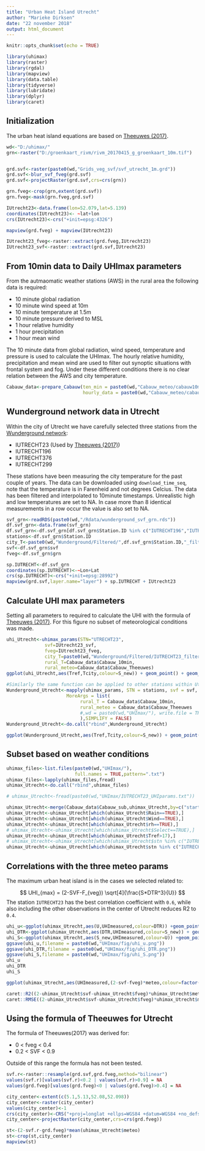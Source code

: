 ```yaml
---
title: "Urban Heat Island Utrecht"
author: "Marieke Dirksen"
date: "22 november 2018"
output: html_document
---
```


```r
knitr::opts_chunk$set(echo = TRUE)
```


```r
library(uhimax)
library(raster)
library(rgdal)
library(mapview)
library(data.table)
library(tidyverse)
library(lubridate)
library(dplyr)
library(caret)
```

## Initialization
The urban heat island equations are based on [Theeuwes (2017)](https://rmets.onlinelibrary.wiley.com/doi/full/10.1002/joc.4717).

```r
wd<-"D:/uhimax/"
grn<-raster("D:/groenkaart_rivm/rivm_20170415_g_groenkaart_10m.tif")


grd.svf<-raster(paste0(wd,"Grids_veg_svf/svf_utrecht_1m.grd"))
grd.svf<-blur_svf_fveg(grd.svf)
grd.svf<-projectRaster(grd.svf,crs=crs(grn))

grn.fveg<-crop(grn,extent(grd.svf))
grn.fveg<-mask(grn.fveg,grd.svf)

IUtrecht23<-data.frame(lon=52.079,lat=5.139)
coordinates(IUtrecht23)<- ~lat+lon
crs(IUtrecht23)<-crs("+init=epsg:4326")

mapview(grd.fveg) + mapview(IUtrecht23)

IUtrecht23_fveg<-raster::extract(grd.fveg,IUtrecht23)
IUtrecht23_svf<-raster::extract(grd.svf,IUtrecht23)
```

## From 10min data to Daily UHImax parameters

From the autmaomatic weather stations (AWS) in the rural area the following data is required:

* 10 minute global radiation
* 10 minute wind speed at 10m
* 10 minute temperature at 1.5m
* 10 minute pressure derived to MSL
* 1 hour relative humidity
* 1 hour precipitation 
* 1 hour mean wind

The 10 minute data from global radiation, wind speed, temperature and pressure is used to calculate the UHImax. The hourly relative humidity, precipitation and mean wind are used to filter out synoptic situations with frontal system and fog. Under these different conditions there is no clear relation between the AWS and city temperature.


```r
Cabauw_data<-prepare_Cabauw(ten_min = paste0(wd,"Cabauw_meteo/cabauw10min.csv"),
                            hourly_data = paste0(wd,"Cabauw_meteo/cabauw_hourly.csv"))
```

## Wunderground network data in Utrecht
Within the city of Utrecht we have carefully selected three stations from the [Wunderground network](www.wunderground.com):

* IUTRECHT23 (Used by [Theeuwes (2017)](https://rmets.onlinelibrary.wiley.com/doi/full/10.1002/joc.4717))
* IUTRECHT196
* IUTRECHT376
* IUTRECHT299

These stations have been measuring the city temperature for the past couple of years. The data can be downloaded using `download_time_seq`, note that the temperature is in Farenheid and not degrees Celcius. The data has been filtered and interpolated to 10minute timestamps. Unrealistic high and low temperatures are set to NA. In case more than 8 identical measurements in a row occur the value is also set to NA.

```r
svf_grn<-readRDS(paste0(wd,"/Rdata/wunderground_svf_grn.rds"))
df.svf_grn<-data.frame(svf_grn)
df.svf_grn<-df.svf_grn[df.svf_grn$Station.ID %in% c("IUTRECHT196","IUTRECHT376","IUTRECHT299"),]
stations<-df.svf_grn$Station.ID
city_T<-paste0(wd,"Wunderground/Filtered/",df.svf_grn$Station.ID,"_filtered.rds")
svf<-df.svf_grn$svf
fveg<-df.svf_grn$grn

sp.IUTRECHT<-df.svf_grn
coordinates(sp.IUTRECHT)<-~Lon+Lat
crs(sp.IUTRECHT)<-crs("+init=epsg:28992")
mapview(grd.svf,layer.name="layer") + sp.IUTRECHT + IUtrecht23
```

## Calculate UHI max parameters 

Setting all parameters to required to calculate the UHI with the formula of [Theeuwes (2017)](https://rmets.onlinelibrary.wiley.com/doi/full/10.1002/joc.4717). For this figure no subset of meteorological conditions was made. 

```r
uhi_Utrecht<-uhimax_params(STN="UTRECHT23",
              svf=IUtrecht23_svf,
              fveg=IUtrecht23_fveg,
              city_T=paste0(wd,"Wunderground/Filtered/IUTRECHT23_filtered.rds"),
              rural_T=Cabauw_data$Cabauw_10min,
              rural_meteo=Cabauw_data$Cabauw_Theeuwes)
ggplot(uhi_Utrecht,aes(Tref,Tcity,colour=S_new)) + geom_point() + geom_abline() + scale_color_gradientn(colours = heat.colors(20))

#Similarly the same function can be applied to other stations within Utrecht:
Wunderground_Utrecht<-mapply(uhimax_params, STN = stations, svf = svf, fveg = fveg, city_T = city_T,
                      MoreArgs = list(
                           rural_T = Cabauw_data$Cabauw_10min,
                           rural_meteo = Cabauw_data$Cabauw_Theeuwes
                           #,wd = paste0(wd,"UHImax/"), write.file = TRUE
                           ),SIMPLIFY = FALSE)
Wunderground_Utrecht<-do.call("rbind",Wunderground_Utrecht)

ggplot(Wunderground_Utrecht,aes(Tref,Tcity,colour=S_new)) + geom_point() + geom_abline() + scale_color_gradientn(colours = heat.colors(20))

```

## Subset based on weather conditions
```r
uhimax_files<-list.files(paste0(wd,"UHImax/"),
                         full.names = TRUE,pattern=".txt")
uhimax_files<-lapply(uhimax_files,fread)
uhimax_Utrecht<-do.call("rbind",uhimax_files)

# uhimax_Utrecht<-fread(paste0(wd,"UHImax/IUTRECHT23_UHIparams.txt"))

uhimax_Utrecht<-merge(Cabauw_data$Cabauw_sub,uhimax_Utrecht,by=c("start","stop"))
uhimax_Utrecht<-uhimax_Utrecht[which(uhimax_Utrecht$Rain==TRUE),]
uhimax_Utrecht<-uhimax_Utrecht[which(uhimax_Utrecht$Wind==TRUE),]
uhimax_Utrecht<-uhimax_Utrecht[which(uhimax_Utrecht$rh==TRUE),]
# uhimax_Utrecht<-uhimax_Utrecht[which(uhimax_Utrecht$Select==TRUE),]
uhimax_Utrecht<-uhimax_Utrecht[which(uhimax_Utrecht$Tref>17),]
# uhimax_Utrecht<-uhimax_Utrecht[which(uhimax_Utrecht$stn %in% c("IUTRECHT23","IUTRECHT376")),]
uhimax_Utrecht<-uhimax_Utrecht[which(uhimax_Utrecht$stn %in% c("IUTRECHT23","IUTRECHT196","IUTRECHT376","IUTRECHT299")),]
```

## Correlations with the three meteo params

The maximum urban heat island is in the cases we selected related to:

$$ UHI_{max} = (2-SVF-F_{veg}) \sqrt[4]{\frac{S*DTR^3}{U}} $$
The station `IUTRECHT23` has the best correlation coefficient with `0.6`, while also including the other observations in the center of Utrecht reduces R2 to `0.4`. 

```r
uhi_u<-ggplot(uhimax_Utrecht,aes(U,UHImeasured,colour=DTR)) +geom_point() + scale_color_gradientn(colours = terrain.colors(20))
uhi_DTR<-ggplot(uhimax_Utrecht,aes(DTR,UHImeasured,colour=S_new)) + geom_point()+scale_color_gradientn(colours = heat.colors(20))
uhi_S<-ggplot(uhimax_Utrecht,aes(S_new,UHImeasured,colour=U)) +geom_point() + geom_point()+scale_color_gradientn(colours = topo.colors(20))
ggsave(uhi_u,filename = paste0(wd,"UHImax/fig/uhi_u.png"))
ggsave(uhi_DTR,filename = paste0(wd,"UHImax/fig/uhi_DTR.png"))
ggsave(uhi_S,filename = paste0(wd,"UHImax/fig/uhi_S.png"))
uhi_u
uhi_DTR
uhi_S

ggplot(uhimax_Utrecht,aes(UHImeasured,(2-svf-fveg)*meteo,colour=factor(stn))) +geom_point() +geom_abline() +xlim(0,10)+ylim(0,10)

caret::R2((2-uhimax_Utrecht$svf-uhimax_Utrecht$fveg)*uhimax_Utrecht$meteo,uhimax_Utrecht$UHImeasured)
caret::RMSE((2-uhimax_Utrecht$svf-uhimax_Utrecht$fveg)*uhimax_Utrecht$meteo,uhimax_Utrecht$UHImeasured)
```
## Using the formula of Theeuwes for Utrecht

The formula of Theeuwes(2017) was derived for:

* 0 < fveg < 0.4
* 0.2 < SVF < 0.9

Outside of this range the formula has not been tested.
```r
svf.r<-raster::resample(grd.svf,grd.fveg,method="bilinear")
values(svf.r)[values(svf.r)<0.2 | values(svf.r)>0.9] = NA
values(grd.fveg)[values(grd.fveg)<0 | values(grd.fveg)>0.4] = NA

city_center<-extent(c(5.1,5.13,52.08,52.098))
city_center<-raster(city_center)
values(city_center)<-1
crs(city_center)<-CRS("+proj=longlat +ellps=WGS84 +datum=WGS84 +no_defs")
city_center<-projectRaster(city_center,crs=crs(grd.fveg))

st<-(2-svf.r-grd.fveg)*mean(uhimax_Utrecht$meteo)
st<-crop(st,city_center)
mapview(st)
```


<!-- ## Exploring non-linearity -->
<!-- ```{r visualization} -->
<!-- ggplot(uhimax_Utrecht,aes(UHImeasured,(2-svf-fveg)*meteo,colour=factor(stn))) +geom_point() +geom_abline() + xlim(0,10) +ylim(0,10) -->

<!-- ggplot(uhimax_Utrecht,aes(x=UHImeasured/(DTR*U),y=S/(rho*Cp*24))) +geom_point() +ylim(0,0.018) +xlim(0,0.80) -->

<!-- # y<-uhimax_Utrecht$S/(uhimax_Utrecht$rho*Cp*24) -->
<!-- # x<-uhimax_Utrecht$UHImeasured/(uhimax_Utrecht$DTR*uhimax_Utrecht$U) -->
<!-- # df<-data.frame(y,x) -->
<!-- # fit=nls(y ~ b*x^a,data=df,start=list(b=0.27,a=1.7)) -->

<!-- #p.meteo<-ggplot(uhimax_Utrecht,aes(UHImeasured,meteo,colour=factor(stn))) +geom_point() +geom_abline() -->
<!-- #p.meteo -->
<!-- #ggsave(p.meteo,filename = paste0(wd,"inst/UHImax/fig/uhimax_measured.png")) -->
<!-- ``` -->

<!-- ## Correlations with the vegetation and sky view factor -->
<!-- ```{r} -->
<!-- #####################Fitting it ourselfs -->
<!-- library(lme4) -->
<!-- fits<-lmList(formula=UHImeasured~0+meteo | stn,data=uhimax_Utrecht) #Residual standard error: 0.04697533 -->
<!-- coef_fits<-coef(fits) -->
<!-- names(coef_fits)<-"alpha" -->
<!-- coef_fits$stn<-rownames(coef_fits) -->
<!-- full_m<-merge(coef_fits,uhimax_Utrecht,by="stn") -->

<!-- # intercept_station<-coef_fits[1]+full_m$svf[1]+full_m$fveg[1] -->

<!-- # fit=lm(alpha ~ svf+fveg,data=full_m) -->
<!-- # a1=coef(fit)[1] -->
<!-- # a2=coef(fit)[2] -->
<!-- # a3=coef(fit)[3] -->

<!-- ggplot(data=full_m,aes(fveg,alpha))+geom_point()+ -->
<!--   xlab("fveg")+ -->
<!--   ylab("alpha")+ -->
<!--   geom_abline() -->

<!-- ggplot(data=full_m,aes(svf,alpha))+geom_point()+ -->
<!--   xlab("svf")+ -->
<!--   ylab("alpha")+ -->
<!--   geom_abline() -->

<!-- ggplot(data=full_m,aes(2-svf-fveg,alpha,colour=factor(stn)))+geom_point()+ -->
<!--   xlab("2-SVF-fveg")+ -->
<!--   ylab("alpha")+ -->
<!--   geom_abline() -->

<!-- ``` -->





